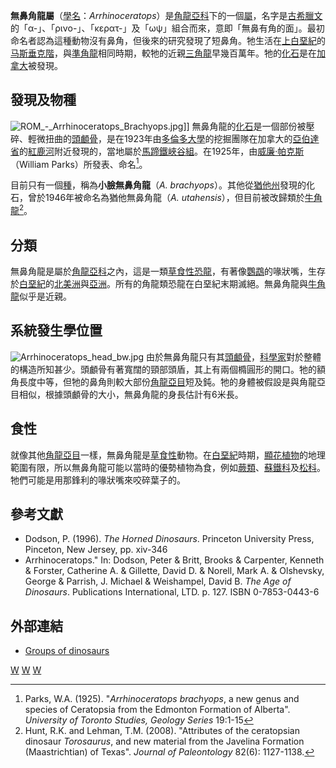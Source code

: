 {{Automatic Taxobox
| taxon = Arrhinoceratops
| status = FOSSIL
| fossil_range= {{fossilrange|70.6|70}}[[白堊紀|上白堊紀]]
| image = Arrhinoceratops BW.jpg
| image_caption = 無鼻角龍的想像圖
| authority = Parks, 1925
| type_species = '''小臉無鼻角龍<br>''Arrhinoceratops brachyops'''''
| type_species_authority = Parks, 1925
}}

'''無鼻角龍屬'''（[[學名|學名]]：''Arrhinoceratops''）是[[角龍亞科|角龍亞科]]下的一個[[屬|屬]]，名字是[[古希臘文|古希臘文]]的「α-」、「ρινο-」、「κερατ-」及「ωψ」組合而來，意即「無鼻有角的面」。最初命名者認為這種動物沒有鼻角，但後來的研究發現了短鼻角。牠生活在[[白堊紀|上白堊紀]]的[[马斯垂克階|马斯垂克階]]，與[[準角龍|準角龍]]相同時期，較牠的近親[[三角龍|三角龍]]早幾百萬年。牠的[[化石|化石]]是在[[加拿大|加拿大]]被發現。

==發現及物種==
[[File:ROM_-_Arrhinoceratops_Brachyops.jpg|thumb]]]]
無鼻角龍的[[化石|化石]]是一個部份被壓碎、輕微扭曲的[[頭顱骨|頭顱骨]]，是在1923年由[[多倫多大學|多倫多大學]]的挖掘團隊在加拿大的[[亞伯達省|亞伯達省]]的[[紅鹿河|紅鹿河]]附近發現的，當地屬於[[馬蹄鐵峽谷組|馬蹄鐵峽谷組]]。在1925年，由[[威廉·帕克斯|威廉·帕克斯]]（William Parks）所發表、命名<ref name="Parks1925">Parks, W.A. (1925). "''Arrhinoceratops brachyops'', a new genus and species of Ceratopsia from the Edmonton Formation of Alberta". ''University of Toronto Studies, Geology Series'' 19:1-15</ref>。

目前只有一個[[種|種]]，稱為'''小臉無鼻角龍'''（''A. brachyops''）。其他從[[猶他州|猶他州]]發現的化石，曾於1946年被命名為猶他無鼻角龍（''A. utahensis''），但目前被改歸類於[[牛角龍|牛角龍]]<ref name="Hunt2008">Hunt, R.K. and Lehman, T.M. (2008). "Attributes of the ceratopsian dinosaur ''Torosaurus'', and new material from the Javelina Formation (Maastrichtian) of Texas". ''Journal of Paleontology'' 82(6): 1127-1138.</ref>。

==分類==
無鼻角龍是屬於[[角龍亞科|角龍亞科]]之內，這是一類[[草食性|草食性]][[恐龍|恐龍]]，有著像[[鸚鵡|鸚鵡]]的喙狀嘴，生存於[[白堊紀|白堊紀]]的[[北美洲|北美洲]]與[[亞洲|亞洲]]。所有的角龍類恐龍在白堊紀末期滅絕。無鼻角龍與[[牛角龍|牛角龍]]似乎是近親。

==系統發生學位置==
[[File:Arrhinoceratops_head_bw.jpg|thumb]]
由於無鼻角龍只有其[[頭顱骨|頭顱骨]]，[[科學家|科學家]]對於整體的構造所知甚少。頭顱骨有著寬闊的頸部頭盾，其上有兩個橢圓形的開口。牠的額角長度中等，但牠的鼻角則較大部份[[角龍亞目|角龍亞目]]短及鈍。牠的身體被假設是與角龍亞目相似，根據頭顱骨的大小，無鼻角龍的身長估計有6米長。

==食性==
就像其他[[角龍亞目|角龍亞目]]一樣，無鼻角龍是[[草食性|草食性]]動物。在[[白堊紀|白堊紀]]時期，[[顯花植物|顯花植物]]的地理範圍有限，所以無鼻角龍可能以當時的優勢植物為食，例如[[蕨類|蕨類]]、[[蘇鐵科|蘇鐵科]]及[[松科|松科]]。牠們可能是用那鋒利的喙狀嘴來咬碎葉子的。

==參考文獻==
<div class="references-small">
<references></references>
*Dodson, P. (1996). ''The Horned Dinosaurs''. Princeton University Press, Pinceton, New Jersey, pp. xiv-346 
*Arrhinoceratops." In: Dodson, Peter & Britt, Brooks & Carpenter, Kenneth & Forster, Catherine A. & Gillette, David D. & Norell, Mark A. & Olshevsky, George & Parrish, J. Michael & Weishampel, David B. ''The Age of Dinosaurs''. Publications International, LTD. p. 127. ISBN 0-7853-0443-6
</div>

==外部連結==
*[https://web.archive.org/web/20090531083004/http://www.dinosaurvalley.com/Visiting_Drumheller/Kids_Zone/Groups_of_Dinosaurs/index.php Groups of dinosaurs]
{{頭飾龍類|T.}}
{{Taxonbar|from=Q131595}}

[[Category:開角龍亞科|W]]
[[Category:上白堊紀恐龍|W]]
[[Category:北美洲恐龍|W]]